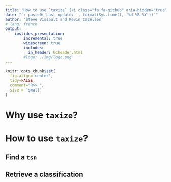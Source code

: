 ```yaml
---
title: 'How to use `taxize` [<i class="fa fa-github" aria-hidden="true"></i>](https://github.com/SteveViss/Talk_bib)'
date: "`r paste0('Last update: ', format(Sys.time(), '%d %B %Y'))`"
author: 'Steve Vissault and Kevin Cazelles'
# lang: french
output:
    ioslides_presentation:
        incremental: true
        widescreen: true
        includes:
          in_header: kcheader.html  
        #logo: ./img/logo.png
---
```



```r
knitr::opts_chunk$set(
  fig.align='center',
  tidy=FALSE,
  comment="R>> ",
  size = 'small'
)
```

<!-- Je ne sais pas si on doit trop insister dessus, c'est pas vraiment un
outil de meta-analyses, dans notre domaine c'est vrai que ça peut le devenir
genre pour voir si certaines activités humaines impactent différement certaines
branches du vivant -->

# Why use `taxize`?


# How to use `taxize`?

## Find a `tsn`

## Retrieve a classification
